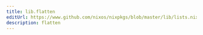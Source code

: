 ```yaml
---
title: lib.flatten
editUrl: https://www.github.com/nixos/nixpkgs/blob/master/lib/lists.nix#L138C13
description: flatten
---
```




<LinkCard
    title="Contribute Now!"
    description="API Documentation is done in our source code"
    href="https://www.github.com/nixos/nixpkgs/blob/master/lib/lists.nix#L138C13"
/>

